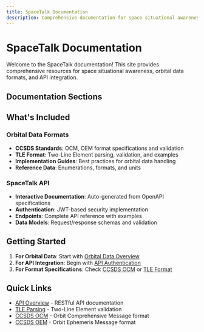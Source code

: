 ```yaml
---
title: SpaceTalk Documentation
description: Comprehensive documentation for space situational awareness, orbital data formats, and APIs
---
```


# SpaceTalk Documentation

Welcome to the SpaceTalk documentation! This site provides comprehensive resources for space situational awareness, orbital data formats, and API integration.

## Documentation Sections

<Cards>
  <Card
    title="🛰️ Orbital Data Formats"
    href="/docs/orbital-data"
    description="CCSDS standards, TLE formats, and space data specifications"
  />
  <Card
    title="🌐 SpaceTalk API"
    href="/docs/api"
    description="RESTful API for space object tracking and SST management"
  />
</Cards>

## What's Included

### Orbital Data Formats
- **CCSDS Standards**: OCM, OEM format specifications and validation
- **TLE Format**: Two-Line Element parsing, validation, and examples
- **Implementation Guides**: Best practices for orbital data handling
- **Reference Data**: Enumerations, formats, and units

### SpaceTalk API
- **Interactive Documentation**: Auto-generated from OpenAPI specifications
- **Authentication**: JWT-based security implementation
- **Endpoints**: Complete API reference with examples
- **Data Models**: Request/response schemas and validation

## Getting Started

1. **For Orbital Data**: Start with [Orbital Data Overview](/docs/orbital-data)
2. **For API Integration**: Begin with [API Authentication](/docs/api/authentication/auth/login/post)
3. **For Format Specifications**: Check [CCSDS OCM](/docs/orbital-data/ccsds/ocm) or [TLE Format](/docs/orbital-data/tle)

## Quick Links

- [API Overview](/docs/api) - RESTful API documentation
- [TLE Parsing](/docs/orbital-data/tle/parsing-validation) - Two-Line Element validation
- [CCSDS OCM](/docs/orbital-data/ccsds/ocm) - Orbit Comprehensive Message format
- [CCSDS OEM](/docs/orbital-data/ccsds/oem) - Orbit Ephemeris Message format
